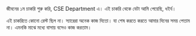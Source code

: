 জীবনের ১ম চাকরি শুরু করি, CSE Department এ। এই চাকরি থেকে যেটা আমি পেয়েছি, ধইর্য। 

এই চাকরিতে কোনো রেস্ট ছিল না। স্যারেরা অনেক কাজ দিতো। যা শেষ করতে করতে আমার দিনের সময় পেতাম না। এমনকি মাঝে মধ্যে বাসায় বসেও কাজ করতাম।  